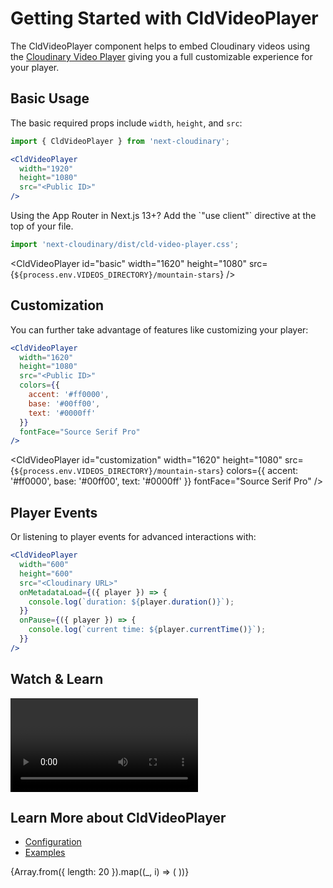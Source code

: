 


<Head>
  <title>CldVideoPlayer - Next Cloudinary</title>
  <meta name="og:title" content="Getting Started with CldVideoPlayer - Next Cloudinary" />
  <meta name="og:url" content={`https://next.cloudinary.dev/CldVideoPlayer/basic-usage`} />
</Head>

<OgImage
  title="CldVideoPlayer"
  twitterTitle="Getting Started with CldVideoPlayer"
/>

# Getting Started with CldVideoPlayer

The CldVideoPlayer component helps to embed Cloudinary videos using the [Cloudinary Video Player](https://cloudinary.com/documentation/cloudinary_video_player) giving you a full customizable experience for your player.

## Basic Usage

The basic required props include `width`, `height`, and `src`:

```jsx copy
import { CldVideoPlayer } from 'next-cloudinary';

<CldVideoPlayer
  width="1920"
  height="1080"
  src="<Public ID>"
/>
```

<Callout emoji={false}>
  Using the App Router in Next.js 13+? Add the `"use client"` directive at the top of your file.
</Callout>

```jsx copy
import 'next-cloudinary/dist/cld-video-player.css';
```

<CldVideoPlayer
  id="basic"
  width="1620"
  height="1080"
  src={`${process.env.VIDEOS_DIRECTORY}/mountain-stars`}
/>

## Customization

You can further take advantage of features like customizing your player:

```jsx copy
<CldVideoPlayer
  width="1620"
  height="1080"
  src="<Public ID>"
  colors={{
    accent: '#ff0000',
    base: '#00ff00',
    text: '#0000ff'
  }}
  fontFace="Source Serif Pro"
/>
```

<CldVideoPlayer
  id="customization"
  width="1620"
  height="1080"
  src={`${process.env.VIDEOS_DIRECTORY}/mountain-stars`}
  colors={{
    accent: '#ff0000',
    base: '#00ff00',
    text: '#0000ff'
  }}
  fontFace="Source Serif Pro"
/>

## Player Events

Or listening to player events for advanced interactions with:

```jsx copy
<CldVideoPlayer
  width="600"
  height="600"
  src="<Cloudinary URL>"
  onMetadataLoad={({ player }) => {
    console.log(`duration: ${player.duration()}`);
  }}
  onPause={({ player }) => {
    console.log(`current time: ${player.currentTime()}`);
  }}
/>
```

## Watch & Learn

<Video
  title="Embedding a Video Player in Next.js with Next Cloudinary"
  url="https://www.youtube.com/watch?v=Et7TTfwvBFo"
/>

## Learn More about CldVideoPlayer
* [Configuration](/cldvideoplayer/configuration)
* [Examples](/cldvideoplayer/examples)

<div style={{display: 'grid', gridTemplateColumns: 'repeat(4, 1fr)', gap: '5px', marginTop: '6px'}}>
    {Array.from({ length: 20 }).map((_, i) => (
        <CldVideoPlayer
            key={i}
            width={1620}
            height={1080}
            id={`dog-${i}`}
            src={`${process.env.VIDEOS_DIRECTORY}/dog-running-snow`}
        />
    ))}
</div>